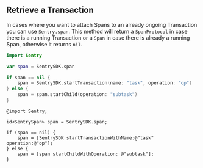## Retrieve a Transaction

In cases where you want to attach Spans to an already ongoing Transaction you can use `Sentry.span`. This method will return a `SpanProtocol` in case there is a running Transaction or a `Span` in case there is already a running Span, otherwise it returns `nil`.

```swift {tabTitle:Swift}
import Sentry

var span = SentrySDK.span

if span == nil {
    span = SentrySDK.startTransaction(name: "task", operation: "op")
} else {
    span = span.startChild(operation: "subtask")
}
```

```objc {tabTitle:Objective-C}
@import Sentry;

id<SentrySpan> span = SentrySDK.span;

if (span == nil) {
    span = [SentrySDK startTransactionWithName:@"task" operation:@"op"];
} else {
    span = [span startChildWithOperation: @"subtask"];
}
```

